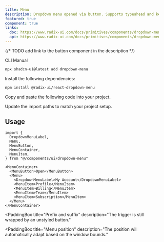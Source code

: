 ```yaml
---
title: Menu
description: Dropdown menu opened via button. Supports typeahead and keyboard navigation.
featured: true
component: true
links:
  doc: https://www.radix-ui.com/docs/primitives/components/dropdown-menu
  api: https://www.radix-ui.com/docs/primitives/components/dropdown-menu#api-reference
---
```


{/* TODO add link to the button component in the description */}

<PaddingBox title="Defualt" description="Menu extends the Button component.">
  <ComponentPreview name="menu-demo" />
</PaddingBox>

<PaddingBox title="Installation">

<Tabs defaultValue="cli">

<TabsList>
  <TabsTrigger value="cli">CLI</TabsTrigger>
  <TabsTrigger value="manual">Manual</TabsTrigger>
</TabsList>
<TabsContent value="cli">

```bash
npx shadcn-ui@latest add dropdown-menu
```

</TabsContent>

<TabsContent value="manual">

<Steps>

<Step>Install the following dependencies:</Step>

```bash
npm install @radix-ui/react-dropdown-menu
```

<Step>Copy and paste the following code into your project.</Step>

<ComponentSource name="menu" />

<Step>Update the import paths to match your project setup.</Step>

</Steps>

</TabsContent>

</Tabs>

## Usage

```tsx
import {
  DropdownMenuLabel,
  Menu,
  MenuButton,
  MenuContainer,
  MenuItem,
} from "@/components/ui/dropdown-menu"
```

```tsx
<MenuContainer>
  <MenuButton>Open</MenuButton>
  <Menu>
    <DropdownMenuLabel>My Account</DropdownMenuLabel>
    <MenuItem>Profile</MenuItem>
    <MenuItem>Billing</MenuItem>
    <MenuItem>Team</MenuItem>
    <MenuItem>Subscription</MenuItem>
  </Menu>
</MenuContainer>
```

</PaddingBox>

<PaddingBox title="Disabled items">
  <ComponentPreview name="menu-disabled-items" />
</PaddingBox>

<PaddingBox title="Link items">
  <ComponentPreview name="menu-link-items" />
</PaddingBox>

<PaddingBox title="Custom trigger">
  <ComponentPreview name="menu-custom-trigger" />
</PaddingBox>

<PaddingBox
  title="Prefix and suffix"
  description="The trigger is still wrapped by an unstyled button."
>
  <ComponentPreview name="menu-prefix" />
</PaddingBox>

<PaddingBox
  title="Menu position"
  description="The position will automatically adapt based on the window bounds."
>
  <ComponentPreview name="menu-position" />
</PaddingBox>

<PaddingBox title="Radio Group">
  <ComponentPreview name="menu-radio-group" />
</PaddingBox>
